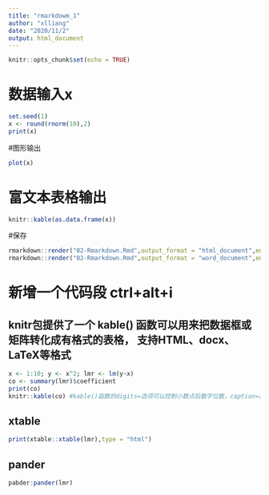 ---
title: "rmarkdowm_1"
author: "xlliang"
date: "2020/11/2"
output: html_document
---

```{r setup, include=FALSE}
knitr::opts_chunk$set(echo = TRUE)
```

# 数据输入x
```{r}
set.seed(1)
x <- round(rnorm(10),2)
print(x)
```


#图形输出
```{r, echo=FALSE}
plot(x)
```


# 富文本表格输出
```{r}
knitr::kable(as.data.frame(x))
```


#保存
```{r}
rmarkdown::render("02-Rmarkdown.Rmd",output_format = "html_document",encoding = "UTF-8")
rmarkdown::render("02-Rmarkdown.Rmd",output_format = "word_document",encoding = "UTF-8")
```


# 新增一个代码段  ctrl+alt+i
## knitr包提供了一个 kable() 函数可以用来把数据框或矩阵转化成有格式的表格， 支持HTML、docx、LaTeX等格式

```{r}
x <- 1:10; y <- x^2; lmr <- lm(y~x)
co <- summary(lmr)$coefficient
print(co)
knitr::kable(co) #kable()函数的digits=选项可以控制小数点后数字位数，caption=选项可以指定表的标题内容。
```
## xtable

```{r}
print(xtable::xtable(lmr),type = "html")
```
## pander
```{r}
pabder:pander(lmr)
```

```{r}

```





